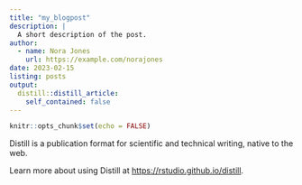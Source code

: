```yaml
---
title: "my_blogpost"
description: |
  A short description of the post.
author:
  - name: Nora Jones
    url: https://example.com/norajones
date: 2023-02-15
listing: posts
output:
  distill::distill_article:
    self_contained: false
---
```



```r
knitr::opts_chunk$set(echo = FALSE)
```

Distill is a publication format for scientific and technical writing, native to the web.

Learn more about using Distill at <https://rstudio.github.io/distill>.


